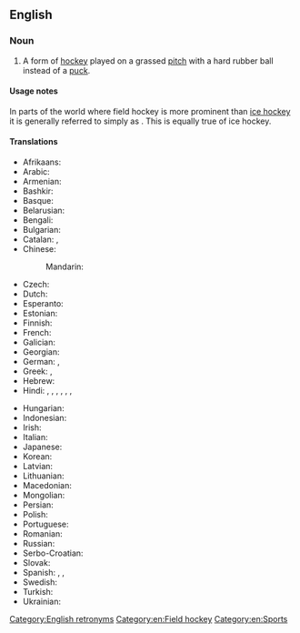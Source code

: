 ==English==
{{wikipedia}}

===Noun===
{{en-noun|-}}

# A form of [[hockey]] played on a grassed [[pitch]] with a hard rubber ball instead of a [[puck]].

====Usage notes====
In parts of the world where field hockey is more prominent than [[ice hockey]] it is generally referred to simply as {{m|en|hockey}}. This is equally true of ice hockey.

====Translations====
{{trans-top|form of hockey}}
* Afrikaans: {{t|af|veldhokkie}}
* Arabic: {{t|ar|هوكي الحقل}}
* Armenian: {{t+|hy|մականախաղ}}
* Bashkir: {{t|ba|үлән хоккейы}}
* Basque: {{t|eu|belar hockey}}
* Belarusian: {{t|be|хакей на траве|m}}
* Bengali: {{t|bn|ফিল্ড হকি}}
* Bulgarian: {{t|bg|хокей на трева|m}}
* Catalan: {{t+|ca|hoquei sobre herba|m}}, {{t+|ca|hoquei}}
* Chinese:
*: Mandarin: {{t+|cmn|曲棍球|tr=qūgùnqiú|sc=Hani}}
* Czech: {{t|cs|pozemní hokej|m}}
* Dutch: {{t+|nl|hockey|n}}
* Esperanto: {{t|eo|gazonhokeo}}
* Estonian: {{t|et|maahoki}}
* Finnish: {{t+|fi|maahockey}}
* French: {{t+|fr|hockey sur gazon|m}}
* Galician: {{t|gl|hóckey sobre herba}}
* Georgian: {{t|ka|ბალახის ჰოკეი}}
* German: {{t+|de|Hockey|n}}, {{t+|de|Feldhockey|n}}
* Greek: {{t|el|χόκεϊ επί χόρτου}}, {{t|el|χόκεϋ επί χόρτου}}
* Hebrew: {{t|he|הוקי שדה}}
* Hindi: {{t|hi|हॉकी|m}}, {{t+|hi|हाकी|m}}, {{t|hi|हकी}}, {{t|hi|होकी|m}}, {{t|hi|फ़ील्ड हॉकी|m}}, {{t|hi|फील्ड हॉकी|m}}, {{t|hi|मैदानी हॉकी|m}}
{{trans-mid}}
* Hungarian: {{t+|hu|gyeplabda}}
* Indonesian: {{t|id|hoki lapangan}}
* Irish: {{t|ga|haca|m}}
* Italian: {{t|it|hockey su prato|m}}
* Japanese: {{t+|ja|フィールドホッケー|tr=fīrudohokkē|sc=Jpan}}
* Korean: {{t+|ko|필드하키}}
* Latvian: {{t|lv|lauka hokejs}}
* Lithuanian: {{t|lt|žolės riedulys}}
* Macedonian: {{t|mk|хокеј на трева|m}}
* Mongolian: {{t|mn|талбайн хоккей|sc=Cyrl}}
* Persian: {{t|fa|هاکی روی چمن}}
* Polish: {{t+|pl|hokej na trawie|m}}
* Portuguese: {{t|pt|hóquei em campo}}
* Romanian: {{t|ro|hochei pe iarbă|n}}
* Russian: {{t|ru|хокке́й на траве́|m}}
* Serbo-Croatian: {{t|sh|hokej na travi|m}}
* Slovak: {{t|sk|pozemný hokej}}
* Spanish: {{t|es|hockey sobre hierba|m}}, {{t|es|hockey sobre césped|m}}, {{t|es|hockey sobre pasto|m}} {{q|Latin America}}
* Swedish: {{t+|sv|landhockey|c}}
* Turkish: {{t|tr|çim hokeyi}}
* Ukrainian: {{t|uk|хокей на траві|m}}
{{trans-bottom}}

[[Category:English retronyms]]
[[Category:en:Field hockey]]
[[Category:en:Sports]]